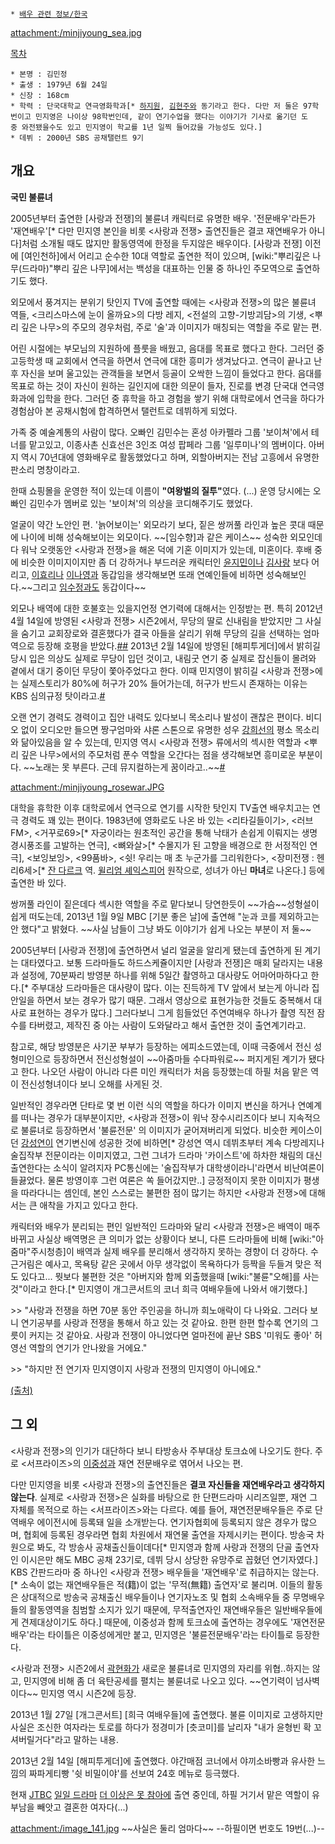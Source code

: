  * [[배우 관련 정보/한국]]

attachment:/minjiyoung_sea.jpg

[[목차]]

 * 본명 : 김민정
 * 출생 : 1979년 6월 24일
 * 신장 : 168cm
 * 학력 : 단국대학교 연극영화학과[* [[하지원]], [[김현주]]와 동기라고 한다. 다만 저 둘은 97학번이고 민지영은 나이상 98학번인데, 같이 연기수업을 했다는 이야기가 기사로 옮기던 도중 와전됐을수도 있고 민지영이 학교를 1년 일찍 들어갔을 가능성도 있다.]
 * 데뷔 : 2000년 SBS 공채탤런트 9기

== 개요 ==
'''국민 불륜녀'''

2005년부터 출연한 [사랑과 전쟁]의 불륜녀 캐릭터로 유명한 배우. '전문배우'라든가 '재연배우'[* 다만 민지영 본인을 비롯 <사랑과 전쟁> 출연진들은 결코 재연배우가 아니다]처럼 소개될 때도 많지만 활동영역에 한정을 두지않은 배우이다. [사랑과 전쟁] 이전에 [여인천하]에서 어리고 순수한 10대 역할로 출연한 적이 있으며, [wiki:"뿌리깊은 나무(드라마)"뿌리 깊은 나무]에서는 백성을 대표하는 인물 중 하나인 주모역으로 출연하기도 했다.

외모에서 풍겨지는 분위기 탓인지 TV에 출연할 때에는 <사랑과 전쟁>의 많은 불륜녀 역들, <크리스마스에 눈이 올까요>의 다방 레지, <전설의 고향-기방괴담>의 기생, <뿌리 깊은 나무>의 주모의 경우처럼, 주로 '술'과 이미지가 매칭되는 역할을 주로 맡는 편.


어린 시절에는 부모님의 지원하에 플룻을 배웠고, 음대를 목표로 했다고 한다. 그러던 중 고등학생 때 교회에서 연극을 하면서 연극에 대한 흥미가 생겨났다고. 연극이 끝나고 난 후 자신을 보며 울고있는 관객들을 보면서 등골이 오싹한 느낌이 들었다고 한다. 음대를 목표로 하는 것이 자신이 원하는 길인지에 대한 의문이 들자, 진로를 변경 단국대 연극영화과에 입학을 한다. 그러던 중 휴학을 하고 경험을 쌓기 위해 대학로에서 연극을 하다가 경험삼아 본 공채시험에 합격하면서 탤런트로 데뷔하게 되었다.

가족 중 예술계통의 사람이 많다. 오빠인 김민수는 혼성 아카펠라 그룹 '보이쳐'에서 테너를 맡고있고, 이종사촌 신효선은 3인조 여성 팝페라 그룹 '일루미나'의 멤버이다. 아버지 역시 70년대에 영화배우로 활동했었다고 하며, 외할아버지는 전남 고흥에서 유명한 판소리 명창이라고.

한때 쇼핑몰을 운영한 적이 있는데 이름이 '''"여왕벌의 질투"'''였다. (...) 운영 당시에는 오빠인 김민수가 멤버로 있는 '보이쳐'의 의상을 코디해주기도 했었다.

얼굴이 약간 노안인 편.  '늙어보이는' 외모라기 보다, 짙은 쌍꺼풀 라인과 높은 콧대 때문에 나이에 비해 성숙해보이는 외모이다. ~~[임수향]과 같은 케이스~~ 성숙한 외모인데다 워낙 오랫동안 <사랑과 전쟁>을 해온 덕에 기혼 이미지가 있는데, 미혼이다. 후배 중에 비슷한 이미지이지만 좀 더 강하거나 부드러운 캐릭터인 [[윤지민]]이나 [[김사랑]] 보다 어리고, [[이효리]]나 [[이나영]]과 동갑임을 생각해보면 또래 연예인들에 비하면 성숙해보인다.~~그리고 [[임수정]]과도 동갑이다~~


외모나 배역에 대한 호불호는 있을지언정 연기력에 대해서는 인정받는 편. 특히 2012년 4월 14일에 방영된 <사랑과 전쟁> 시즌2에서, 무당의 딸로 신내림을 받았지만 그 사실을 숨기고 교회장로와 결혼했다가 결국 아들을 살리기 위해 무당의 길을 선택하는 엄마 역으로 등장해 호평을 받았다.[http://tvdaily.mk.co.kr/read.php3?aid=1334328913305222002 #][http://brownrice2.tistory.com/235 #] 2013년 2월 14일에 방영된 [해피투게더]에서 밝히길 당시 입은 의상도 실제로 무당이 입던 것이고, 내림굿 연기 중 실제로 잡신들이 몰려와 곁에서 대기 중이던 무당이 쫓아주었다고 한다. 이때 민지영이 밝히길 <사랑과 전쟁>에는 실제스토리가 80%에 허구가 20% 들어가는데, 허구가 반드시 존재하는 이유는 KBS 심의규정 탓이라고.[http://www.newsen.com/news_view.php?uid=201302150003330910 #]

오랜 연기 경력도 경력이고 집안 내력도 있다보니 목소리나 발성이 괜찮은 편이다. 비디오 없이 오디오만 들으면 짱구엄마와 샤론 스톤으로 유명한 성우 [[강희선]]의 평소 목소리와 닮아있음을 알 수 있는데, 민지영 역시 <사랑과 전쟁> 류에서의 섹시한 역할과 <뿌리 깊은 나무>에서의 주모처럼 푼수 역할을 오간다는 점을 생각해보면 흥미로운 부분이다. ~~노래는 못 부른다. 근데 뮤지컬하는게 꿈이라고..~~[http://www.youtube.com/watch?v=ZMPrTUBpE6Q #]

attachment:/minjiyoung_rosewar.JPG

대학을 휴학한 이후 대학로에서 연극으로 연기를 시작한 탓인지 TV출연 배우치고는 연극 경력도 꽤 있는 편이다. 1983년에 영화로도 나온 바 있는 <리타길들이기>, <러브FM>, <거꾸로69>[* 자궁이라는 원초적인 공간을 통해 낙태가 손쉽게 이뤄지는 생명경시풍조를 고발하는 연극], <뼈와살>[* 수몰지가 된 고향을 배경으로 한 서정적인 연극], <보잉보잉>, <99품바>, <쉿! 우리는 매 초 누군가를 그리워한다>, <장미전쟁 : 헨리6세>[* [[잔 다르크]] 역. [[윌리엄 셰익스피어]] 원작으로, 성녀가 아닌 '''마녀'''로 나온다.] 등에 출연한 바 있다.


쌍꺼풀 라인이 짙은데다 섹시한 역할을 주로 맡다보니 당연한듯이 ~~가슴~~성형설이 쉽게 떠도는데, 2013년 1월 9일 MBC [기분 좋은 날]에 출연해 "눈과 코를 제외하고는 안 했다"고 밝혔다. ~~사실 남들이 그냥 봐도 이야기가 쉽게 나오는 부분이 저 둘~~

2005년부터 [사랑과 전쟁]에 출연하면서 널리 얼굴을 알리게 됐는데 출연하게 된 계기는 대타였다고. 보통 드라마들도 하드스케쥴이지만 [사랑과 전쟁]은 매회 달라지는 내용과 설정에, 70분짜리 방영분 하나를 위해 5일간 촬영하고 대사량도 어마어마하다고 한다.[* 주부대상 드라마들은 대사량이 많다. 이는 진득하게 TV 앞에서 보는게 아니라 집안일을 하면서 보는 경우가 많기 때문. 그래서 영상으로 표현가능한 것들도 중복해서 대사로 표현하는 경우가 많다.] 그러다보니 그게 힘들었던 주연여배우 하나가  촬영 직전 잠수를 타버렸고, 제작진 중 아는 사람이 도와달라고 해서 출연한 것이 출연계기라고. 

참고로, 해당 방영분은 사기꾼 부부가 등장하는 에피소드였는데, 이때 극중에서 전신 성형미인으로 등장하면서 전신성형설이 ~~아줌마들 수다파워로~~ 퍼지게된 계기가 됐다고 한다. 나오던 사람이 아니라 다른 미인 캐릭터가 처음 등장했는데 하필 처음 맡은 역이 전신성형녀이다 보니 오해를 사게된 것.


일반적인 경우라면 단타로 몇 번 이런 식의 역할을 하다가 이미지 변신을 하거나 연예계를 떠나는 경우가 대부분이지만, <사랑과 전쟁>이 워낙 장수시리즈이다 보니 지속적으로 불륜녀로 등장하면서 '불륜전문' 의 이미지가 굳어져버리게 되었다. 비슷한 케이스이던 [[강성연]]이 연기변신에 성공한 것에 비하면[* 강성연 역시 데뷔초부터 계속 다방레지나 술집작부 전문이라는 이미지였고, 그런 그녀가 드라마 '카이스트'에 하차한 채림의 대신 출연한다는 소식이 알려지자 PC통신에는 '술집작부가 대학생이라니'라면서 비난여론이 들끓었다. 물론 방영이후 그런 여론은 쏙 들어갔지만..] 긍정적이지 못한 이미지가 평생을 따라다니는 셈인데, 본인 스스로는 불편한 점이 많기는 하지만 <사랑과 전쟁>에 대해서는 큰 애착을 가지고 있다고 한다.

캐릭터와 배우가 분리되는 편인 일반적인 드라마와 달리 <사랑과 전쟁>은 배역이 매주 바뀌고 사실상 배역명은 큰 의미가 없는 상황이다 보니, 다른 드라마들에 비해 [wiki:"아줌마"주시청층]이 배역과 실제 배우를 분리해서 생각하지 못하는 경향이 더 강하다. 수근거림은 예사고, 목욕탕 같은 곳에서 아무 생각없이 목욕하다가 등짝을 두들겨 맞은 적도 있다고... 뭣보다 불편한 것은 "아버지와 함께 외출했을때 [wiki:"불륜"오해]를 사는 것"이라고 한다.[* 민지영이 개그콘서트의 코너 희극 여배우들에 나와서 애기했다.]

>> "사랑과 전쟁을 하면 70분 동안 주인공을 하니까 희노애락이 다 나와요. 그러다 보니 연기공부를 사랑과 전쟁을 통해서 하고 있는 것 같아요. 한편 한편 할수록 연기의 그릇이 커지는 것 같아요. 사랑과 전쟁이 아니었다면 얼마전에 끝난 SBS '미워도 좋아' 허영선 역할의 연기가 안나왔을 거에요."

>> "하지만 전 연기자 민지영이지 사랑과 전쟁의 민지영이 아니에요."

[http://dkbnews.donga.com/List/Total/3/01/20080508/34215001/1 (출처)]


== 그 외 ==
<사랑과 전쟁>의 인기가 대단하다 보니 타방송사 주부대상 토크쇼에 나오기도 한다. 주로 <서프라이즈>의 [[이중성]]과 재연 전문배우로 엮어서 나오는 편.

다만 민지영을 비롯 <사랑과 전쟁>의 출연진들은 '''결코 자신들을 재연배우라고 생각하지 않는다'''. 실제로 <사랑과 전쟁>은 실화를 바탕으로 한 단편드라마 시리즈일뿐, 재연 그 자체를 목적으로 하는 <서프라이즈>와는 다르다. 예를 들어, 재연전문배우들은 주로 단역배우 에이전시에 등록돼 일을 소개받는다. 연기자협회에 등록되지 않은 경우가 많으며, 협회에 등록된 경우라면 협회 차원에서 재연물 출연을 자제시키는 편이다. 방송국 차원으로 봐도, 각 방송사 공채출신들이데다[* 민지영과 함께 사랑과 전쟁의 단골 출연자인 이시은만 해도 MBC 공채 23기로, 데뷔 당시 상당한 유망주로 꼽혔던 연기자였다.] KBS 간판드라마 중 하나인 <사랑과 전쟁> 배우들을 '재연배우'로 취급하지는 않는다.[* 소속이 없는 재연배우들은 적(籍)이 없는 '무적(無籍) 출연자'로 불리며. 이들의 활동은 상대적으로 방송국 공채출신 배우들이나 연기자노조 및 협회 소속배우들 중 무명배우들의 활동영역을 침범할 소지가 있기 때문에, 무적출연자인 재연배우들은 일반배우들에게 견제대상이기도 하다.] 때문에, 이중성과 함께 토크쇼에 출연하는 경우에도 '재연전문배우'라는 타이틀은 이중성에게만 붙고, 민지영은 '불륜전문배우'라는 타이틀로 등장한다.

<사랑과 전쟁> 시즌2에서 [[곽현화]]가 새로운 불륜녀로 민지영의 자리를 위협..하지는 않고, 민지영에 비해 좀 더 육탄공세를 펼치는 불륜녀로 나오고 있다. ~~연기력이 넘사벽이다~~ 민지영 역시 시즌2에 등장. 

2013년 1월 27일 [개그콘서트] [희극 여배우들]에 출연했다. 불륜 이미지로 고생하지만 사실은 조신한 여자라는 토로를 하다가 정경미가 [츳코미]를 날리자 "내가 윤형빈 확 꼬셔버릴거다"라고 말하는 내용.

2013년 2월 14일 [해피투게더]에 출연했다. 야간매점 코너에서 야끼소바빵과 유사한 느낌의 짜파게티빵 '쉿 비밀이야'를 선보여 24호 메뉴로 등극했다.

현재 [[JTBC]] [[일일 드라마]] [[더 이상은 못 참아]]에 출연 중인데, 하필 거기서 맡은 역할이 유부남을 빼앗고 결혼한 여자다(...)

attachment:/image_141.jpg
~~사실은 둘리 엄마다~~ --하필이면 번호도 19번(...)--
